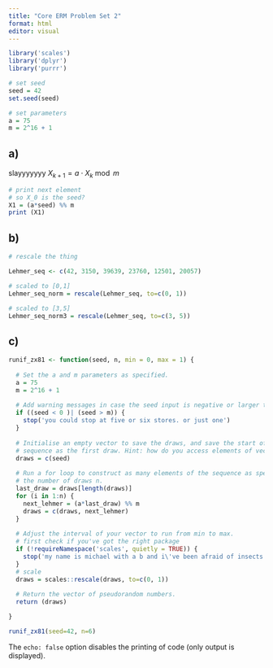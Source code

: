 ```yaml
---
title: "Core ERM Problem Set 2"
format: html
editor: visual
---
```


```r
library('scales')
library('dplyr')
library('purrr')

# set seed
seed = 42
set.seed(seed)

# set parameters
a = 75
m = 2^16 + 1
```

## a)
slayyyyyyy $\displaystyle X_{k+1}=a\cdot X_{k}{\bmod {m}}$

```r
# print next element
# so X_0 is the seed?
X1 = (a*seed) %% m
print (X1)
```

## b)

```r
# rescale the thing

Lehmer_seq <- c(42, 3150, 39639, 23760, 12501, 20057)

# scaled to [0,1]
Lehmer_seq_norm = rescale(Lehmer_seq, to=c(0, 1))

# scaled to [3,5]
Lehmer_seq_norm3 = rescale(Lehmer_seq, to=c(3, 5))
```

## c)

```r
runif_zx81 <- function(seed, n, min = 0, max = 1) {
  
  # Set the a and m parameters as specified.
  a = 75
  m = 2^16 + 1
  
  # Add warning messages in case the seed input is negative or larger than m.
  if ((seed < 0 )| (seed > m)) {
    stop('you could stop at five or six stores. or just one')
  }
  
  # Initialise an empty vector to save the draws, and save the start of the 
  # sequence as the first draw. Hint: how do you access elements of vectors?
  draws = c(seed)
  
  # Run a for loop to construct as many elements of the sequence as specified by
  # the number of draws n.
  last_draw = draws[length(draws)]
  for (i in 1:n) {
    next_lehmer = (a*last_draw) %% m
    draws = c(draws, next_lehmer)
  }
  
  # Adjust the interval of your vector to run from min to max.
  # first check if you've got the right package
  if (!requireNamespace('scales', quietly = TRUE)) {
    stop('my name is michael with a b and i\'ve been afraid of insects my entire life')
  }
  # scale
  draws = scales::rescale(draws, to=c(0, 1))
  
  # Return the vector of pseudorandom numbers.
  return (draws)

}
```

```r
runif_zx81(seed=42, n=6)
```

The `echo: false` option disables the printing of code (only output is displayed).
